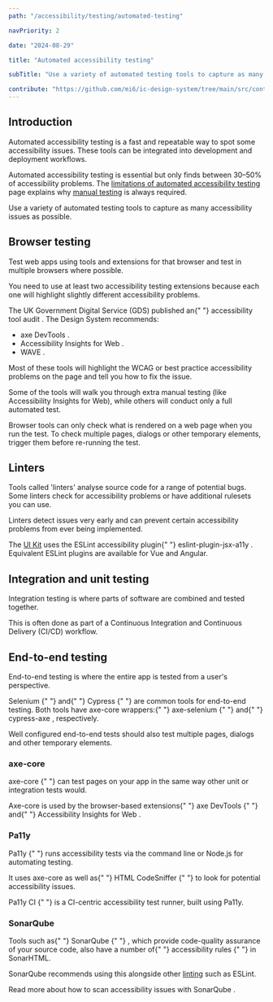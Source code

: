 ```yaml
---
path: "/accessibility/testing/automated-testing"

navPriority: 2

date: "2024-08-29"

title: "Automated accessibility testing"

subTitle: "Use a variety of automated testing tools to capture as many accessibility issues as possible."

contribute: "https://github.com/mi6/ic-design-system/tree/main/src/content/structured/accessibility/testing/automated-testing.mdx"
---
```



<IcAlert
  heading="For internal staff"
  message="Speak to your local accessibility expert for more information on automated accessibility testing."
  titleAbove
  variant="info"
/>

## Introduction

Automated accessibility testing is a fast and repeatable way to spot some accessibility issues.
These tools can be integrated into development and deployment workflows.

Automated accessibility testing is essential but only finds between 30&ndash;50% of accessibility problems.
The [limitations of automated accessibility testing](/accessibility/testing/automated-testing-limitation) page explains why [manual testing](/accessibility/testing/manual-testing) is always required.

Use a variety of automated testing tools to capture as many accessibility issues as possible.

## Browser testing

Test web apps using tools and extensions for that browser and test in multiple browsers where possible.

You need to use at least two accessibility testing extensions because each one will highlight slightly different accessibility problems.

<p>
  The UK Government Digital Service (GDS) published an{" "}
  <ic-link
    target="_blank"
    href="https://alphagov.github.io/accessibility-tool-audit/"
    rel="noreferrer noopener nofollow"
  >
    accessibility tool audit
  </ic-link>
  . The Design System recommends:
</p>
<ul>
  <li>
    <ic-link
      target="_blank"
      href="https://www.deque.com/axe/axe-for-web/"
      rel="noreferrer noopener nofollow"
    >
      axe DevTools
    </ic-link>
    .
  </li>
  <li>
    <ic-link
      target="_blank"
      href="https://accessibilityinsights.io/docs/en/web/overview"
      rel="noreferrer noopener nofollow"
    >
      Accessibility Insights for Web
    </ic-link>
    .
  </li>
  <li>
    <ic-link
      target="_blank"
      href="https://wave.webaim.org/extension/"
      rel="noreferrer noopener nofollow"
    >
      WAVE
    </ic-link>
    .
  </li>
</ul>

Most of these tools will highlight the WCAG or best practice accessibility problems on the page and tell you how to fix the issue.

Some of the tools will walk you through extra manual testing (like Accessibility Insights for Web), while others will conduct only a full automated test.

Browser tools can only check what is rendered on a web page when you run the test. To check multiple pages, dialogs or other temporary elements, trigger them before re-running the test.

## Linters

Tools called 'linters' analyse source code for a range of potential bugs. Some linters check for accessibility problems or have additional rulesets you can use.

Linters detect issues very early and can prevent certain accessibility problems from ever being implemented.

<p>
  The <a href="/components">UI Kit</a> uses the ESLint accessibility plugin{" "}
  <ic-link
    target="_blank"
    href="https://github.com/jsx-eslint/eslint-plugin-jsx-a11y"
    rel="noreferrer noopener nofollow"
  >
    eslint-plugin-jsx-a11y
  </ic-link>
  . Equivalent ESLint plugins are available for Vue and Angular.
</p>

## Integration and unit testing

Integration testing is where parts of software are combined and tested together.

This is often done as part of a Continuous Integration and Continuous Delivery (CI/CD) workflow.

## End-to-end testing

End-to-end testing is where the entire app is tested from a user's perspective.

<p>
  <ic-link
    target="_blank"
    href="https://www.selenium.dev/"
    rel="noreferrer noopener nofollow"
  >
    Selenium
  </ic-link>{" "}
  and{" "}
  <ic-link
    target="_blank"
    href="https://www.cypress.io/"
    rel="noreferrer noopener nofollow"
  >
    Cypress
  </ic-link>{" "}
  are common tools for end-to-end testing. Both tools have axe-core wrappers:{" "}
  <ic-link
    target="_blank"
    href="https://github.com/dequelabs/axe-selenium-java"
    rel="noreferrer noopener nofollow"
  >
    axe-selenium
  </ic-link>{" "}
  and{" "}
  <ic-link
    target="_blank"
    href="https://github.com/avanslaars/cypress-axe"
    rel="noreferrer noopener nofollow"
  >
    cypress-axe
  </ic-link>
  , respectively.
</p>

Well configured end-to-end tests should also test multiple pages, dialogs and other temporary elements.

### axe-core

<p>
  <ic-link
    target="_blank"
    href="https://github.com/dequelabs/axe-core"
    rel="noreferrer noopener nofollow"
  >
    axe-core
  </ic-link>{" "}
  can test pages on your app in the same way other unit or integration tests
  would.
</p>

<p>
  Axe-core is used by the browser-based extensions{" "}
  <ic-link
    target="_blank"
    href="https://www.deque.com/axe/axe-for-web/"
    rel="noreferrer noopener nofollow"
  >
    axe DevTools
  </ic-link>{" "}
  and{" "}
  <ic-link
    target="_blank"
    href="https://accessibilityinsights.io/docs/en/web/overview"
    rel="noreferrer noopener nofollow"
  >
    Accessibility Insights for Web
  </ic-link>
  .
</p>

### Pa11y

<p>
  <ic-link
    target="_blank"
    href="https://pa11y.org/"
    rel="noreferrer noopener nofollow"
  >
    Pa11y
  </ic-link>{" "}
  runs accessibility tests via the command line or Node.js for automating
  testing.
</p>

<p>
  It uses axe-core as well as{" "}
  <ic-link
    target="_blank"
    href="http://squizlabs.github.io/HTML_CodeSniffer/"
    rel="noreferrer noopener nofollow"
  >
    HTML CodeSniffer
  </ic-link>{" "}
  to look for potential accessibility issues.
</p>

<p>
  <ic-link
    target="_blank"
    href="https://github.com/pa11y/pa11y-ci"
    rel="noreferrer noopener nofollow"
  >
    Pa11y CI
  </ic-link>{" "}
  is a CI-centric accessibility test runner, built using Pa11y.
</p>

### SonarQube

<p>
  Tools such as{" "}
  <ic-link
    target="_blank"
    href="https://www.sonarqube.org/"
    rel="noreferrer noopener nofollow"
  >
    SonarQube
  </ic-link>{" "}
  , which provide code-quality assurance of your source code, also have a number
  of{" "}
  <ic-link
    target="_blank"
    href="https://rules.sonarsource.com/html/tag/accessibility"
    rel="noreferrer noopener nofollow"
  >
    accessibility rules
  </ic-link>{" "}
  in SonarHTML.
</p>

SonarQube recommends using this alongside other [linting](#linters) such as ESLint.

<p>
  <ic-link
    target="_blank"
    href="https://community.sonarsource.com/t/how-to-scan-accessibility-issues-using-sonarqube/17307"
    rel="noreferrer noopener nofollow"
  >
    Read more about how to scan accessibility issues with SonarQube
  </ic-link>
  .
</p>
